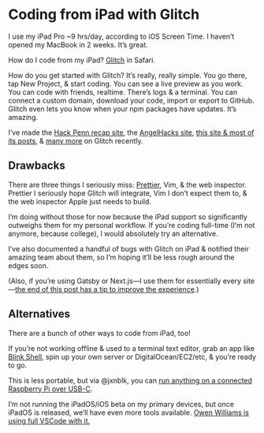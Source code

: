 
# Coding from iPad with Glitch

I use my iPad Pro ~9 hrs/day, according to iOS Screen Time. I haven’t opened my MacBook in 2 weeks. It’s great.

How do I code from my iPad? [Glitch](https://glitch.com) in Safari.

How do you get started with Glitch? It’s really, really simple. You go there, tap New Project, & start coding. You can see a live preview as you work. You can code with friends, realtime. There’s logs & a terminal. You can connect a custom domain, download your code, import or export to GitHub. Glitch even lets you know when your npm packages have updates. It’s amazing.

I’ve made the [Hack Penn recap site](https://hackpenn.com), the [AngelHacks site](https://angelhacks.org), [this site & most of its posts](https://notebook.eugene.me/2019-09-05_publishing_notebook_in_mdx_via_ipad/), & [many more](https://glitch.com/@eugene) on Glitch recently.

## Drawbacks

There are three things I seriously miss: [Prettier](https://prettier.io), Vim, & the web inspector. Prettier I seriously hope Glitch will integrate, Vim I don’t expect them to, & the web inspector Apple just needs to build.

I’m doing without those for now because the iPad support so significantly outweighs them for my personal workflow. If you’re coding full-time (I’m not anymore, because college), I would absolutely try an alternative.

I’ve also documented a handful of bugs with Glitch on iPad & notified their amazing team about them, so I’m hoping it’ll be less rough around the edges soon.

(Also, if you’re using Gatsby or Next.js—I use them for essentially every site—[the end of this post has a tip to improve the experience](https://notebook.eugene.me/2019-09-05_publishing_notebook_in_mdx_via_ipad/).)

## Alternatives

There are a bunch of other ways to code from iPad, too!

If you’re not working offline & used to a terminal text editor, grab an app like [Blink Shell](https://www.blink.sh/), spin up your own server or DigitalOcean/EC2/etc, & you’re ready to go.

This is less portable, but via @jxnblk, you can [run anything on a connected Raspberry Pi over USB-C](https://twitter.com/jxnblk/status/1147555688933154816?s=20).

I’m not running the iPadOS/iOS beta on my primary devices, but once iPadOS is released, we’ll have even more tools available. [Owen Williams is using full VSCode with it.](https://medium.com/@ow/its-finally-possible-to-code-web-apps-on-an-ipad-pro-90ad9c1fb59a)
